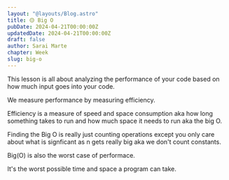 ```yaml
---
layout: "@layouts/Blog.astro"
title: 🟡 Big O
pubDate: 2024-04-21T00:00:00Z
updatedDate: 2024-04-21T00:00:00Z
draft: false
author: Sarai Marte
chapter: Week
slug: big-o
---
```


This lesson is all about analyzing the performance of your code based on how much input goes into your code.

We measure performance by measuring efficiency.

Efficiency is a measure of speed and space consumption aka how long something takes to run and how much space it needs to run aka the big O.

Finding the Big O is really just counting operations except you only care about what is signficant as n gets really big aka we don't count constants.

Big(O) is also the worst case of performace.

It's the worst possible time and space a program can take.
